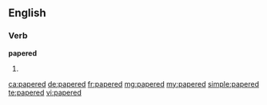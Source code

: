 ==English==

===Verb===
'''papered'''

# {{past of|paper}}

[[ca:papered]]
[[de:papered]]
[[fr:papered]]
[[mg:papered]]
[[my:papered]]
[[simple:papered]]
[[te:papered]]
[[vi:papered]]